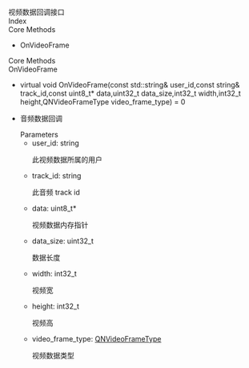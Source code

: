 <link rel="stylesheet" type="text/css" href="https://docs.qnsdk.com/styles/doc-v4-api.css" />
<div class="rtc-doc rtc-doc-page" id="rtc-doc">
<section class="rtc-doc-panel rtc-doc-describe rtc-doc-note">
                视频数据回调接口</section>
            <div class="rtc-doc-page-wrap">Index</div>
<section class="rtc-doc-panel">
        <div class="rtc-doc-page-title">Core Methods</div>
        <ul class="rtc-doc-catalogue">
                <li><a onClick='document.location.replace(`${document.location.protocol}//${document.location.host}${document.location.pathname}${document.location.search}#OnVideoFrame`)'>OnVideoFrame</a></li>
        </ul>
</section>
<div class="rtc-doc-page-wrap">Core Methods</div>
<section class="rtc-doc-panel">
<div class="rtc-doc-page-title rtc-doc-antor" id="OnVideoFrame">OnVideoFrame</div>
<ul class="rtc-doc-page-container">
        <li class="rtc-doc-sign-signature">virtual void OnVideoFrame(const std::string& user_id,const string& track_id,const uint8_t* data,uint32_t data_size,int32_t width,int32_t height,QNVideoFrameType video_frame_type) = 0</li>
    </li>
<li class="rtc-doc-page-description">
    <div class="rtc-doc-desc-wrap">
        <p>音频数据回调</p>
    </div>
<div class="rtc-doc-parameters-title">Parameters</div>
<ul class="rtc-doc-parameters">
    <li>
        <div>
            user_id: string
        </div>
                <p>此视频数据所属的用户</p>
    </li>
    <li>
        <div>
            track_id: string
        </div>
                <p>此音频 track id</p>
    </li>
    <li>
        <div>
            data: uint8_t*
        </div>
                <p>视频数据内存指针</p>
    </li>
    <li>
        <div>
            data_size: uint32_t
        </div>
                <p>数据长度</p>
    </li>
    <li>
        <div>
            width: int32_t
        </div>
                <p>视频宽</p>
    </li>
    <li>
        <div>
            height: int32_t
        </div>
                <p>视频高</p>
    </li>
    <li>
        <div>
            video_frame_type: <a href='11324/QNVideoFrameType'>QNVideoFrameType</a>
        </div>
                <p>视频数据类型</p>
    </li>
</ul>
</li>
</ul>
</section>
</div>


